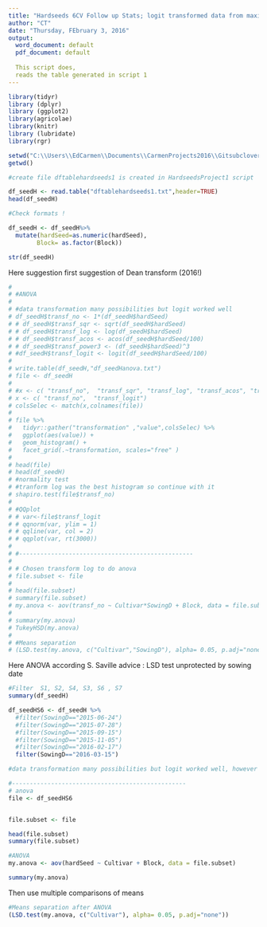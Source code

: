 ```yaml
---
title: "Hardseeds 6CV Follow up Stats; logit transformed data from maximum (total )hardseeds (round 1)  "
author: "CT"
date: "Thursday, FEbruary 3, 2016"
output:
  word_document: default
  pdf_document: default
  
  This script does,
  reads the table generated in script 1 
---
```


```r
library(tidyr)
library (dplyr)
library (ggplot2)
library(agricolae)
library(knitr)
library (lubridate)
library(rgr)
```


```r
setwd("C:\\Users\\EdCarmen\\Documents\\CarmenProjects2016\\Gitsubclover\\Hardseeds")
getwd()

#create file dftablehardseeds1 is created in HardseedsProject1 script

df_seedH <- read.table("dftablehardseeds1.txt",header=TRUE)
head(df_seedH)

#Check formats !

df_seedH <- df_seedH%>%
  mutate(hardSeed=as.numeric(hardSeed),
        Block= as.factor(Block))

str(df_seedH)

```



 Here suggestion first suggestion of Dean transform (2016!)

```r
# 
# #ANOVA
# 
# #data transformation many possibilities but logit worked well 
# df_seedH$transf_no <- 1*(df_seedH$hardSeed)
# # df_seedH$transf_sqr <- sqrt(df_seedH$hardSeed)
# # df_seedH$transf_log <- log(df_seedH$hardSeed)
# # df_seedH$transf_acos <- acos(df_seedH$hardSeed/100)
# # df_seedH$transf_power3 <- (df_seedH$hardSeed)^3
# #df_seedH$transf_logit <- logit(df_seedH$hardSeed/100)
# 
# write.table(df_seedH,"df_seedHanova.txt")
# file <- df_seedH
# 
# #x <- c( "transf_no",  "transf_sqr", "transf_log", "transf_acos", "transf_power3")
# x <- c( "transf_no",  "transf_logit")
# colsSelec <- match(x,colnames(file))
# 
# file %>%
#   tidyr::gather("transformation" ,"value",colsSelec) %>%
#   ggplot(aes(value)) + 
#   geom_histogram() +
#   facet_grid(.~transformation, scales="free" )
# 
# head(file)
# head(df_seedH)
# #normality test
# #tranform log was the best histogram so continue with it 
# shapiro.test(file$transf_no)
# 
# #QQplot
# # var<-file$transf_logit
# # qqnorm(var, ylim = 1)
# # qqline(var, col = 2)
# # qqplot(var, rt(3000))
# 
# #-------------------------------------------------
# 
# # Chosen transform log to do anova 
# file.subset <- file 
# 
# head(file.subset)
# summary(file.subset)
# my.anova <- aov(transf_no ~ Cultivar*SowingD + Block, data = file.subset)
# 
# summary(my.anova)
# TukeyHSD(my.anova)
# 
# #Means separation 
# (LSD.test(my.anova, c("Cultivar","SowingD"), alpha= 0.05, p.adj="none")) 


```

Here ANOVA according S. Saville advice : LSD test unprotected by sowing date 

```r
#Filter  S1, S2, S4, S3, S6 , S7 
summary(df_seedH)

df_seedHS6 <- df_seedH %>%
  #filter(SowingD=="2015-06-24")
  #filter(SowingD=="2015-07-28")
  #filter(SowingD=="2015-09-15")
  #filter(SowingD=="2015-11-05")
  #filter(SowingD=="2016-02-17")
  filter(SowingD=="2016-03-15")

#data transformation many possibilities but logit worked well, however little difference between real and transformed numbers 

#-------------------------------------------------
# anova 
file <- df_seedHS6


file.subset <- file 

head(file.subset)
summary(file.subset)


```

```r
#ANOVA
my.anova <- aov(hardSeed ~ Cultivar + Block, data = file.subset)

summary(my.anova)
```

Then use multiple comparisons of means
```r
#Means separation after ANOVA
(LSD.test(my.anova, c("Cultivar"), alpha= 0.05, p.adj="none")) 
```



